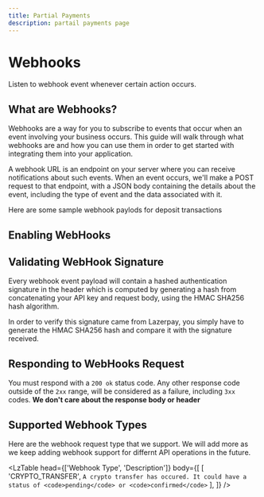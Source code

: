 ```yaml
---
title: Partial Payments
description: partail payments page
---
```



# Webhooks

Listen to webhook event whenever certain action occurs.

<Divider className='w-20 mt-2 mb-4' />

## What are Webhooks?

Webhooks are a way for you to subscribe to events that occur when an event involving your 
business occurs. This guide will walk through what webhooks are and how you can use them in
 order to get started with integrating them into your application.

A webhook URL is an endpoint on your server where you can receive notifications about such
 events. When an event occurs, we'll make a POST request to that endpoint, with a JSON body
  containing the details about the event, including the type of event and the data associated with it.


<Alert
status='info'
className='my-7'
content='Rather than continuously polling the server to check if the state has changed, webhooks provide 
information to you as it becomes available, which is a lot more efficient and beneficial for developers.'
/>


Here are some sample webhook paylods for deposit transactions

<CodeBlock req='' id='webHookPayload' lang='json' className='h-[492px] ' />

<Divider className='w-20 mt-3' />

## Enabling WebHooks

<TransferWebHook/>


## Validating WebHook Signature

Every webhook event payload will contain a hashed authentication signature in the header which 
is computed by generating a hash from concatenating your API key and request body,
using the HMAC SHA256 hash algorithm.

In order to verify this signature came from Lazerpay, you simply have to generate the HMAC 
SHA256 hash and compare it with the signature received.

<CodeBlock req='' id='webHookPayload2' lang='js' className='h-[492px]' />

<Divider className='w-20 mt-3' mb-4 />

## Responding to WebHooks Request

You must respond with a <code>200 ok</code> status code. Any other response code outside of the <code>2xx</code>
range, will be considered as a failure, including <code>3xx</code> codes. <b>We don't 
care about the response body or header</b>

<Alert
status='info'
content="If we don't get a 200 OK status code, we will retry the webhook every one minute for the next 24hrs"
/>

<Divider className='w-20 mb-4'/>


## Supported Webhook Types
Here are the webhook request type that we support. We will add more as we keep adding
webhook support for differnt API operations in the future.

<LzTable
head={['Webhook Type', 'Description']}
body={[
[
  'CRYPTO_TRANSFER',
  `A crypto transfer has occured. It could have a status of <code>pending</code> or <code>confirmed</code>`
],
]}
/>

<Divider className='w-20 mb-4'/>

<Divider className='w-full'/>

<Pagination prevName='Bank Transfers' nextName='Swaps'/>
